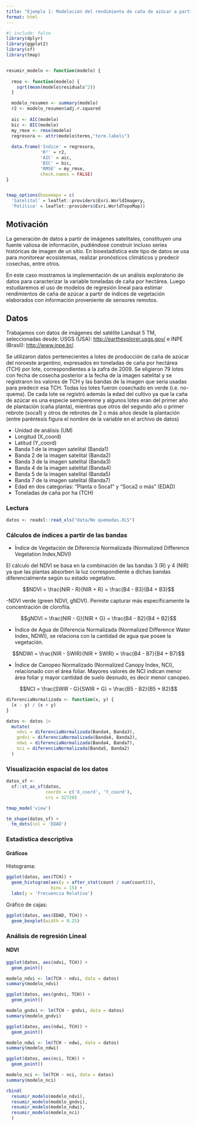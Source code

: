 ```yaml
---
title: "Ejemplo 1: Modelación del rendimiento de caña de azúcar a partir de información satelital"
format: html
---
```


```r
#| include: false
library(dplyr)
library(ggplot2)
library(sf)
library(tmap)


resumir_modelo <- function(modelo) {
  
  rmse <- function(modelo) {
    sqrt(mean(modelo$residuals^2))
  }

  modelo_resumen <- summary(modelo)
  r2 <- modelo_resumen$adj.r.squared
  
  aic <- AIC(modelo)
  bic <- BIC(modelo)
  my_rmse <- rmse(modelo)
  regresora <- attr(modelo$terms,"term.labels")
  
  data.frame('Indice' = regresora,
             'R²' = r2,
             'AIC' = aic,
             'BIC' = bic,
             'RMSE' = my_rmse, 
             check.names = FALSE)
}


tmap_options(basemaps = c(
  'Satelital' = leaflet::providers$Esri.WorldImagery,
  'Político' = leaflet::providers$Esri.WorldTopoMap))
```


## Motivación 

La generación de datos a partir de imágenes satelitales, constituyen una fuente 
valiosa de información, pudiéndose construir incluso series históricas de 
imagen de un sitio. En bioestadística este tipo de datos se usa para monitorear 
ecosistemas, realizar pronósticos climáticos y predecir  cosechas, entre otros.


En este caso mostramos la implementación de un análisis exploratorio de datos 
para caracterizar la variable toneladas de caña por hectárea. 
Luego estudiaremos el uso de modelos de regresión lineal para estimar 
rendimientos de caña de azúcar a partir de índices de vegetación elaborados 
con información proveniente de sensores remotos.


## Datos

Trabajamos con datos de imágenes del satélite Landsat 5 TM, 
seleccionadas desde: USGS (USA): <http://earthexplorer.usgs.gov/> e 
INPE (Brasil): <http://www.inpe.br/>.

Se utilizaron datos pertenecientes a lotes de producción de caña de azúcar 
del noroeste argentino, expresados en toneladas de caña por hectárea (TCH) 
por lote, correspondientes a la zafra de 2009. Se eligieron 79 lotes con fecha 
de cosecha posterior a la fecha de la imagen satelital y se registraron los 
valores de TCH y las bandas de la imagen que seria usadas para predecir esa 
TCH. Todas los lotes fueron cosechado en verde (i.e. no-quema). De cada lote 
se registró además la edad del cultivo ya que la caña de azúcar es una especie 
semiperenne y algunos lotes eran del primer año de plantación (caña planta), 
mientras que otros del segundo año o primer rebrote (soca1) y otros de 
rebrotes de 2 o más años desde la plantación (entre paréntesis figura el nombre 
de la variable en el archivo de datos)

- Unidad de análisis (UM)
- Longitud (X_coord)      
- Latitud (Y_coord)      
- Banda 1 de la imagen satelital (Banda1)      
- Banda 2 de la imagen satelital (Banda2)        
- Banda 3 de la imagen satelital (Banda3)      
- Banda 4 de la imagen satelital (Banda4)         
- Banda 5 de la imagen satelital (Banda5)      
- Banda 7 de la imagen satelital (Banda7)      
- Edad en dos categorías: "Planta o Soca1" y "Soca2 o más" (EDAD)
- Toneladas de caña por ha (TCH)             

### Lectura 

```r
datos <- readxl::read_xls("data/No quemadas.XLS")

```

### Cálculos de índices a partir de las bandas

-  Índice de Vegetación de Diferencia Normalizada (Normalized Difference 
Vegetation Index,NDVI)

El cálculo del NDVI se basa en la combinación de las bandas 3 (R) y 4 (NIR) ya 
que las plantas absorben la luz correspondiente a dichas bandas 
diferencialmente según su estado vegetativo.


$$NDVI = \frac{NIR - R}{NIR + R} =  \frac{B4 - B3}{B4 + B3}$$

-NDVI verde (green NDVI, gNDVI). Permite capturar más específicamente la 
concentración de clorofila. 

$$gNDVI = \frac{NIR - G}{NIR + G} =  \frac{B4 - B2}{B4 + B2}$$

- Índice de Agua de Diferencia Normalizada (Normalized Difference Water Index, 
NDWI), se relaciona con la cantidad de agua que posee la vegetación.

$$NDWI = \frac{NIR - SWIR}{NIR + SWIR} =  \frac{B4 - B7}{B4 + B7}$$

- Índice de Canopeo Normalizado (Normalized Canopy Index, NCI), 
relacionado con el área foliar. Mayores valores de NCI indican menor área foliar
y mayor cantidad de suelo desnudo, es decir menor canopeo.


$$NCI = \frac{SWIR - G}{SWIR + G} =  \frac{B5 - B2}{B5 + B2}$$

```r
diferenciaNormalizada <- function(x, y) {
  (x - y) / (x + y)
}
```


```r
datos <- datos |> 
  mutate(
    ndvi = diferenciaNormalizada(Banda4, Banda3),
    gndvi = diferenciaNormalizada(Banda4, Banda2),
    ndwi = diferenciaNormalizada(Banda4, Banda7),
    nci = diferenciaNormalizada(Banda5, Banda2)
  )

```

### Visualización espacial de los datos

```r
datos_sf <-
  sf::st_as_sf(datos,
               coords = c('X_coord', 'Y_coord'),
               crs = 32720)

tmap_mode('view')

tm_shape(datos_sf) +
  tm_dots(col = 'EDAD')
```


### Estadística descriptiva

#### Gráficos

Histograma:

```r
ggplot(datos, aes(TCH)) +
  geom_histogram(aes(y = after_stat(count / sum(count))),
                 bins = 15) +
  labs(y = 'Frecuencia Relativa')
```

Gráfico de cajas:

```r
ggplot(datos, aes(EDAD, TCH)) +
  geom_boxplot(width = 0.25)
```


### Análisis de regresión Lineal

#### NDVI

```r
ggplot(datos, aes(ndvi, TCH)) +
  geom_point()

```


```r
modelo_ndvi <- lm(TCH ~ ndvi, data = datos)
summary(modelo_ndvi)
```



```r
ggplot(datos, aes(gndvi, TCH)) +
  geom_point()

```

```r
modelo_gndvi <- lm(TCH ~ gndvi, data = datos)
summary(modelo_gndvi)
```



```r
ggplot(datos, aes(ndwi, TCH)) +
  geom_point()

```

```r
modelo_ndwi <- lm(TCH ~ ndwi, data = datos)
summary(modelo_ndwi)
```



```r
ggplot(datos, aes(nci, TCH)) +
  geom_point()
```

```r
modelo_nci <- lm(TCH ~ nci, data = datos)
summary(modelo_nci)
```



```r
rbind(
  resumir_modelo(modelo_ndvi),
  resumir_modelo(modelo_gndvi),
  resumir_modelo(modelo_ndwi),
  resumir_modelo(modelo_nci)
  )

```

